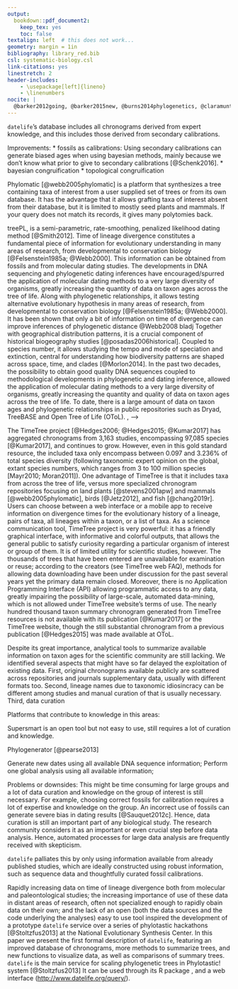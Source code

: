 ```yaml
---
output:
  bookdown::pdf_document2:
    keep_tex: yes
    toc: false
textalign: left  # this does not work...
geometry: margin = 1in
bibliography: library_red.bib
csl: systematic-biology.csl
link-citations: yes
linestretch: 2
header-includes:
    - \usepackage[left]{lineno}
    - \linenumbers
nocite: |
  @barker2012going, @barker2015new, @burns2014phylogenetics, @claramunt2015new, @gibb2015new, @Hedges2015, @hooper2017chromosomal, @Jetz2012, @price2014niche
---
```

`datelife`'s database includes all chronograms derived from expert knowledge, and this includes those derived from secondary calibrations.



Improvements:
* fossils as calibrations: Using secondary calibrations can generate biased ages when using bayesian methods, mainly because we don't know what prior to give to secondary calibrations
[@Schenk2016].
* bayesian congruification
* topological congruification

Phylomatic [@webb2005phylomatic]
<!-- In a way, phylomatic synthesises trees based on a query. -->
is a platform that synthesizes a tree containing taxa of interest from a user supplied set of trees or from its own database.
It has the advantage that it allows grafting taxa of interest absent from their database, but it is limited to mostly seed plants and mammals. If your query does not match its records, it gives many polytomies back.

treePL, is a semi-parametric, rate-smoothing, penalized likelihood dating method
[@Smith2012].
<!--INTRODUCTION: 1st paragraph: general statement that the field knows to be true and important-->
Time of lineage divergence <!--alt lineages: named biological entities, taxon ages?-->
constitutes a fundamental piece of information for evolutionary
understanding in many areas of research, from developmental to conservation biology [@Felsenstein1985a; @Webb2000]. This information can be obtained from fossils and from molecular dating studies. The developments in DNA sequencing and phylogenetic dating inferences have encouraged/spurred the application of molecular dating methods to a very large diversity of organisms, greatly increasing the quantity 
<!-- and improving the quality  (do we know this? we would expect thatm but there is no analysis on that really...)-->
of data on taxon ages across the tree of life.
Along with phylogenetic relationships, it allows testing alternative
evolutionary hypothesis in many areas of research, from developmental to conservation biology [@Felsenstein1985a; @Webb2000].
It has been shown that only a bit of information on time of divergence can improve inferences of phylogenetic distance @Webb2008 bladj
<!--comparative studies, in general, for which knowing
the time context for all life is crucial.-->
Together with geographical distribution patterns, it is a crucial component of historical biogeography studies [@posadas2006historical].
Coupled to species number, it allows studying the tempo and mode of speciation and extinction,
<!-- crucial/vital/critical/essential -->
central for understanding how biodiversity
patterns are shaped across space, time, and clades [@Morlon2014].
<!-- Efforts to have a whole tree of life have been great and here are some examples. -->
<!--INTRODUCTION: 2nd paragraph: important advances in the field-->
In the past two decades, the possibility to obtain good quality DNA sequences
<!-- from a wide variety of organisms became a reality, which,  -->
coupled to methodological developments in phylogenetic and dating inference, allowed
the application of molecular dating methods to a very large diversity
of organisms, greatly increasing the quantity and quality of<!--organisms with--> data on taxon ages across the tree of life.
<!-- figure showing growth on studies with age data from references table from ttol-->
To date, there is a large amount of
<!-- both fossil and molecular-based  -->
data on taxon ages and phylogenetic relationships in public repositories such as Dryad, TreeBASE
and Open Tree of Life (OToL).
<!-- pbdb ??-->
<!--OToL alone hosts now more than 200 chronograms. Cache updated jan 15 2018
devtools::load_all(pkg = "~/Desktop/datelife")
length(opentree_chronograms$trees) names(opentree_chronograms)
-->
<!--How many trees? How many dated trees?-->
<!-- Methods to include living and fossil lineages are in continued development and increased -->
<!-- usage by the community<!--total evidence and revbayes (fossilized birth-death)-->, -->
<!-- which coupled to better sharing data practices, are greatly contributing to the -->
<!-- accumulation in number and type of available data on taxon ages. -->

<!--INTRODUCTION: 3rd paragraph: problems associated-->
The TimeTree project [@Hedges2006; @Hedges2015; @Kumar2017] has aggregated chronograms
from 3,163 studies, encompassing 97,085 species [@Kumar2017], and continues to grow.
However, even in this gold standard resource, the included taxa only encompass between
0.097 and 3.236% of total species diversity (following taxonomic expert opinion
on the global, extant species numbers, which ranges from 3 to 100 million species
[Mayr2010; Moran2011]). One advantage of TimeTree is that it includes taxa from
across the tree of life, versus more specialized chronogram repositories focusing on land plants
[@stevens2001apw] and mammals [@webb2005phylomatic], birds [@Jetz2012], and fish [@chang2019r]. Users can choose
between a web interface or a mobile app to receive information on divergence times
for the evolutionary history of a lineage, pairs of taxa, all lineages within a
taxon, or a list of taxa. As a science communication tool, TimeTree project is
very powerful: it has a friendly graphical interface, with informative and colorful
outputs, that allows the general public to satisfy curiosity regarding a particular
organism of interest or group of them. It is of limited utility for scientific
studies, however. The thousands of trees that have been entered are unavailable
for examination or reuse; according to the creators (see TimeTree web FAQ), methods
for allowing data downloading have been under discussion for the past several years
yet the primary data remain closed. Moreover, there is no Application Programming
Interface (API) allowing programmatic access to any data, greatly impairing the
possibility of large-scale, automated data-mining, which is not allowed under TimeTree
website's terms of use. The nearly hundred thousand taxon summary chronogram generated
from TimeTree resources is not available with its publication [@Kumar2017] or the
TimeTree website, though the still substantial chronogram from a previous publication
[@Hedges2015] was made available at OToL.
<!--What led to datelife development?
Describe public and research necessities covered by datelife
It is important to use available data on time frame of lineage origin:
To know the state of dating for a group of interest:
What range of estimated ages exist already? Are fossil and molecular
time frames coherent? (e.g., [@Magallon2015c]).
To construct a time tree of life.
For science communication, improve scientific discussions, time-framing
other events of importance in other research areas.
Comparative method: autocorrelation (phylogenetic relatedeness) corrections, phylogenetic signal
-->

<!--INTRODUCTION: 4th paragraph-->
Despite its great importance, analytical tools to summarize available information
on taxon ages for the scientific community are still lacking.
We identified several aspects that might have so far delayed the exploitation of
existing data. First, original chronograms available publicly are scattered across repositories
<!-- (otol tree store, dryad, treebase,  -->
and journals supplementary data, usually with different formats too.
Second, lineage names due to taxonomic idiosincracy can be different among studies
and manual curation of that is usually necessary.
Third, data curation

Platforms that contribute to knowledge in this areas:

Supersmart is an open tool but not easy to use, still requires a lot of curation and knowledge.

Phylogenerator [@pearse2013]

Generate new dates using all available DNA sequence information;
Perform one global analysis using all available information;

Problems or downsides: This might be time consuming for large groups and a lot of
data curation and knowledge on the group of interest is still necessary. For example,
<!--General issues with dating techniques:--> choosing correct fossils for calibration
requires a lot of expertise and knowledge on the group. An incorrect use of fossils
can generate severe bias in dating results [@Sauquet2012c].
<!--Data curation is necessary at some point (is this always true?)-->
Hence, data curation is still an important part of any biological study. The research
community considers it as an important or even crucial step before data analysis.
Hence, automated processes for large data analysis are frequently received with skepticism.

`datelife` palliates this by only using information available from already published
studies, which are ideally constructed using robust information, such as sequence
data and thoughtfully curated fossil calibrations.
<!--Data curation is largely based on taxonomic knowledge; or at least on the interplay between taxonomy and phylogenetics-->
<!--Importance of datelife:-->

<!--INTRODUCTION: 5th paragraph: Goal, objectives and predictions-->
Rapidly increasing data on time of lineage divergence both from molecular and paleontological studies; the increasing importance of use of these data in distant areas of research, often not specialized enough to rapidly obain data on their own; and the lack of an open (both the data sources and the code underlying the analyses) easy to use tool
inspired the development of a prototype `datelife` service over a series
of phylotastic hackathons [@Stoltzfus2013] at the National Evolutionary Synthesis Center.
In this paper we present the first formal description of `datelife`, featuring an improved database of chronograms, more methods to summarize trees, and new functions to visualize data, as well as comparisons of summary trees.
`datelife` is the main service for scaling phylogenetic trees in Phylotastic! system
[@Stoltzfus2013] <!--to construct phylogenetic trees on the fly [http://phylotastic.org/].-->
It can be used through its R package <link to documentation>, and a web interface
(<http://www.datelife.org/query/>)<!-- and an API (still not up, tho)-->.